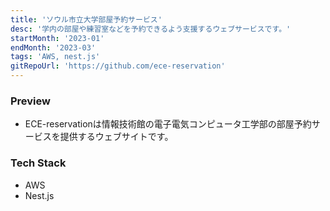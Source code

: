 ```yaml
---
title: 'ソウル市立大学部屋予約サービス'
desc: '学内の部屋や練習室などを予約できるよう支援するウェブサービスです。'
startMonth: '2023-01'
endMonth: '2023-03'
tags: 'AWS, nest.js'
gitRepoUrl: 'https://github.com/ece-reservation'
---
```


### Preview

- ECE-reservationは情報技術館の電子電気コンピュータ工学部の部屋予約サービスを提供するウェブサイトです。

### Tech Stack

- AWS
- Nest.js 